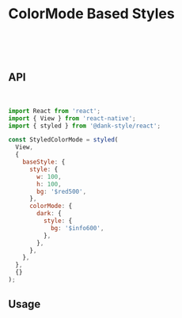
<Meta title="api/ColorMode Based Styles" />

# ColorMode Based Styles

<br />
<br />
<br />

## API

<br />

```jsx
import React from 'react';
import { View } from 'react-native';
import { styled } from '@dank-style/react';

const StyledColorMode = styled(
  View,
  {
    baseStyle: {
      style: {
        w: 100,
        h: 100,
        bg: '$red500',
      },
      colorMode: {
        dark: {
          style: {
            bg: '$info600',
          },
        },
      },
    },
  },
  {}
);
```

## Usage

<Canvas>
  <Story id="api-stories-colormode--color-mode" />
</Canvas>
